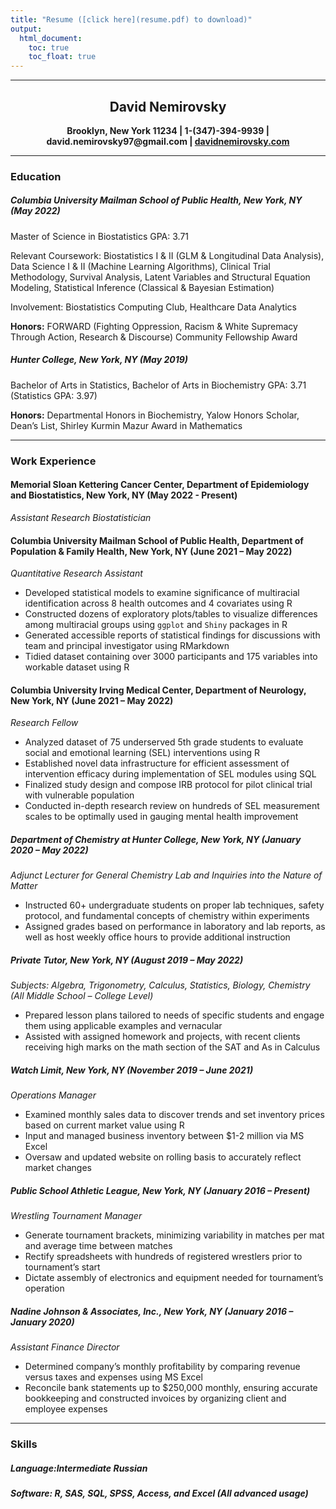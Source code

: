 ```yaml
---
title: "Resume ([click here](resume.pdf) to download)"
output: 
  html_document:
    toc: true
    toc_float: true
---
```

***

<div align = "center">
## **David Nemirovsky**

**Brooklyn, New York 11234 | 1-(347)-394-9939 | david.nemirovsky97@gmail.com | [davidnemirovsky.com](davidnemirovsky.com)**

***

<div align = "left">
### **Education**

##### **Columbia University Mailman School of Public Health**, New York, NY (May 2022)

Master of Science in Biostatistics GPA: 3.71

Relevant Coursework: Biostatistics I & II (GLM & Longitudinal Data Analysis), Data Science I & II (Machine Learning Algorithms), Clinical Trial Methodology, Survival Analysis, Latent Variables and Structural Equation Modeling, Statistical Inference (Classical & Bayesian Estimation)

Involvement: Biostatistics Computing Club, Healthcare Data Analytics

**Honors:** FORWARD (Fighting Oppression, Racism & White Supremacy Through Action, Research & Discourse) Community Fellowship Award

##### **Hunter College**, New York, NY (May 2019)

Bachelor of Arts in Statistics, Bachelor of Arts in Biochemistry GPA: 3.71 (Statistics GPA: 3.97)

**Honors:** Departmental Honors in Biochemistry, Yalow Honors Scholar, Dean’s List, Shirley Kurmin Mazur Award in Mathematics

***

### **Work Experience**

#### **Memorial Sloan Kettering Cancer Center, Department of Epidemiology and Biostatistics**, New York, NY (May 2022 - Present)

*Assistant Research Biostatistician*

#### **Columbia University Mailman School of Public Health, Department of Population & Family Health**, New York, NY (June 2021 – May 2022)

*Quantitative Research Assistant*

+ Developed statistical models to examine significance of multiracial identification across 8 health outcomes and 4 covariates using R
+ Constructed dozens of exploratory plots/tables to visualize differences among multiracial groups using `ggplot` and `Shiny` packages in R
+ Generated accessible reports of statistical findings for discussions with team and principal investigator using RMarkdown
+ Tidied dataset containing over 3000 participants and 175 variables into workable dataset using R

#### **Columbia University Irving Medical Center, Department of Neurology**, New York, NY (June 2021 – May 2022)

*Research Fellow*

+ Analyzed dataset of 75 underserved 5th grade students to evaluate social and emotional learning (SEL) interventions using R
+	Established novel data infrastructure for efficient assessment of intervention efficacy during implementation of SEL modules using SQL
+	Finalized study design and compose IRB protocol for pilot clinical trial with vulnerable population
+	Conducted in-depth research review on hundreds of SEL measurement scales to be optimally used in gauging mental health improvement

##### **Department of Chemistry at Hunter College**, New York, NY (January 2020 – May 2022)

*Adjunct Lecturer for General Chemistry Lab and Inquiries into the Nature of Matter*

+	Instructed 60+ undergraduate students on proper lab techniques, safety protocol, and fundamental concepts of chemistry within experiments 
+	Assigned grades based on performance in laboratory and lab reports, as well as host weekly office hours to provide additional instruction 

##### **Private Tutor**, New York, NY (August 2019 – May 2022)

*Subjects: Algebra, Trigonometry, Calculus, Statistics, Biology, Chemistry (All Middle School – College Level)*

+ Prepared lesson plans tailored to needs of specific students and engage them using applicable examples and vernacular
+	Assisted with assigned homework and projects, with recent clients receiving high marks on the math section of the SAT and As in Calculus

##### **Watch Limit**, New York, NY	(November 2019 – June 2021)

*Operations Manager*

+	Examined monthly sales data to discover trends and set inventory prices based on current market value using R 
+	Input and managed business inventory between $1-2 million via MS Excel 
+	Oversaw and updated website on rolling basis to accurately reflect market changes

##### **Public School Athletic League**, New York, NY (January 2016 – Present)

*Wrestling Tournament Manager*

+	Generate tournament brackets, minimizing variability in matches per mat and average time between matches
+	Rectify spreadsheets with hundreds of registered wrestlers prior to tournament’s start
+	Dictate assembly of electronics and equipment needed for tournament’s operation

##### **Nadine Johnson & Associates, Inc.**, New York, NY (January 2016 – January 2020)

*Assistant Finance Director*

+	Determined company’s monthly profitability by comparing revenue versus taxes and expenses using MS Excel
+	Reconcile bank statements up to $250,000 monthly, ensuring accurate bookkeeping and constructed invoices by organizing client and employee expenses

***

### **Skills**

##### **Language:**Intermediate Russian

##### **Software:** R, SAS, SQL, SPSS, Access, and Excel (All advanced usage)